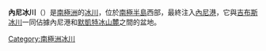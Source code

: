 {{coord|68|15|S|66|25|W|display=title}}

'''內尼冰川'''（{{lang-en|Neny Glacier}}）是[[南極洲|南極洲]]的[[冰川|冰川]]，位於[[南極半島|南極半島]]西部，最終注入[[內尼港|內尼港]]，它與[[吉布斯冰川|吉布斯冰川]]一同佔據內尼港和[[默凱特冰山麓|默凱特冰山麓]]之間的盆地。

{{DEFAULTSORT:Neny Glacier}}
[[Category:南極洲冰川|Category:南極洲冰川]]


{{FallièresCoast-geo-stub}}